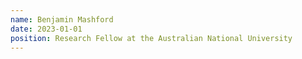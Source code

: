 ```yaml
---
name: Benjamin Mashford
date: 2023-01-01
position: Research Fellow at the Australian National University
---
```

